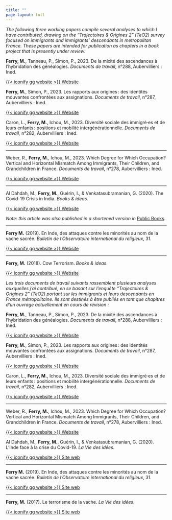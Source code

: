 ```yaml
---
title: ""
page-layout: full
---
```


::: {.content-visible when-profile="english"}
*The following three working papers compile several analyses to which I have contributed, drawing on the "Trajectoires & Origines 2" (TeO2) survey focused on immigrants and immigrants' descendants in metropolitan France. These papers are intended for publication as chapters in a book project that is presently under review:*

**Ferry, M.**, Tanneau, P., Simon, P., 2023. De la mixité des ascendances à l’hybridation des généalogies. *Documents de travail*, n°288, Aubervilliers : Ined.

[{{< iconify gg website >}} Website](https://doi.org/10.48756/ined-dt-288.0124)

**Ferry, M.**, Simon, P., 2023. Les rapports aux origines : des identités mouvantes confrontées aux assignations. *Documents de travail*, n°287, Aubervilliers : Ined.

[{{< iconify gg website >}} Website](https://archined.ined.fr/view/d5wI84wB-5e4nGnw6Kgw)

Caron, L., **Ferry, M.**, Ichou, M., 2023. Diversité sociale des immigré·es et de leurs enfants : positions et mobilité intergénérationnelle. *Documents de travail,* n°282, Aubervilliers : Ined.

[{{< iconify gg website >}} Website](https://doi.org/10.48756/ined-dt-282.1123)

------------------------------------------------------------------------

Weber, R., **Ferry, M.**, Ichou, M., 2023. Which Degree for Which Occupation? Vertical and Horizontal Mismatch Among Immigrants, Their Children, and Grandchildren in France. *Documents de travail*, n°278, Aubervilliers : Ined.

[{{< iconify gg website >}} Website](https://archined.ined.fr/view/E5OPhosBhU4QGwadVTE1)

------------------------------------------------------------------------

Al Dahdah, M., **Ferry, M.**, Guérin, I., & Venkatasubramanian, G. (2020). The Covid-19 Crisis in India. *Books & ideas*.

[{{< iconify gg website >}} Website](https://booksandideas.net/The-Covid-19-Crisis-in-India.html)

*Note: this article was also published in a shortened version in* [Public Books](https://www.publicbooks.org/india-in-covid-19-a-tragedy-foretold/).

------------------------------------------------------------------------

**Ferry M.** (2019). En Inde, des attaques contre les minorités au nom de la vache sacrée. *Bulletin de l'Observatoire international du religieux*, 31.

[{{< iconify gg website >}} Website](https://obsreligion.cnrs.fr/bulletin/en-inde-des-attaques-contre-les-minorites-au-nom-de-la-vache-sacree/)

------------------------------------------------------------------------

**Ferry, M.** (2018). Cow Terrorism. *Books & ideas*.

[{{< iconify gg website >}} Website](http://www.booksandideas.net/Cow-Terrorism.html)
:::

::: {.content-visible when-profile="french"}
*Les trois documents de travail suivants rassemblent plusieurs analyses auxquelles j'ai contribué, en se basant sur l'enquête "Trajectoires & Origines 2" (TeO2) portant sur les immigrants et leurs descendants en France métropolitaine. Ils sont destinés à être publiés en tant que chapitres d'un ouvrage actuellement en cours de révision :*

**Ferry, M.**, Tanneau, P., Simon, P., 2023. De la mixité des ascendances à l’hybridation des généalogies. *Documents de travail*, n°288, Aubervilliers : Ined.

[{{< iconify gg website >}} Website](https://doi.org/10.48756/ined-dt-288.0124)

**Ferry, M.**, Simon, P., 2023. Les rapports aux origines : des identités mouvantes confrontées aux assignations. *Documents de travail*, n°287, Aubervilliers : Ined.

[{{< iconify gg website >}} Website](https://archined.ined.fr/view/d5wI84wB-5e4nGnw6Kgw)

Caron, L., **Ferry, M.**, Ichou, M., 2023. Diversité sociale des immigré·es et de leurs enfants : positions et mobilité intergénérationnelle. *Documents de travail,* n°282, Aubervilliers : Ined.

[{{< iconify gg website >}} Website](https://doi.org/10.48756/ined-dt-282.1123)

------------------------------------------------------------------------

Weber, R., **Ferry, M.**, Ichou, M., 2023. Which Degree for Which Occupation? Vertical and Horizontal Mismatch Among Immigrants, Their Children, and Grandchildren in France. *Documents de travail*, n°278, Aubervilliers : Ined.

[{{< iconify gg website >}} Website](https://archined.ined.fr/view/E5OPhosBhU4QGwadVTE1)

Al Dahdah, M., **Ferry, M.**, Guérin, I., & Venkatasubramanian, G. (2020). L'Inde face à la crise du Covid-19. *La Vie des idées*.

[{{< iconify gg website >}} Site web](https://laviedesidees.fr/L-Inde-face-a-la-crise-du-Covid-19.html)

------------------------------------------------------------------------

**Ferry M.** (2019). En Inde, des attaques contre les minorités au nom de la vache sacrée. *Bulletin de l'Observatoire international du religieux*, 31.

[{{< iconify gg website >}} Site web](https://obsreligion.cnrs.fr/bulletin/en-inde-des-attaques-contre-les-minorites-au-nom-de-la-vache-sacree/)

------------------------------------------------------------------------

**Ferry, M.** (2017). Le terrorisme de la vache. *La Vie des idées*.

[{{< iconify gg website >}} Site web](http://www.laviedesidees.fr/Le-terrorisme-de-la-vache.html)
:::
